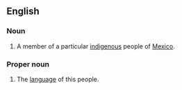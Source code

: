 ==English==

===Noun===
{{wikipedia}}
{{en-noun|s|Zoque}}

# A member of a particular [[indigenous]] people of [[Mexico]].

===Proper noun===
{{en-proper noun}}

# The [[language]] of this people.